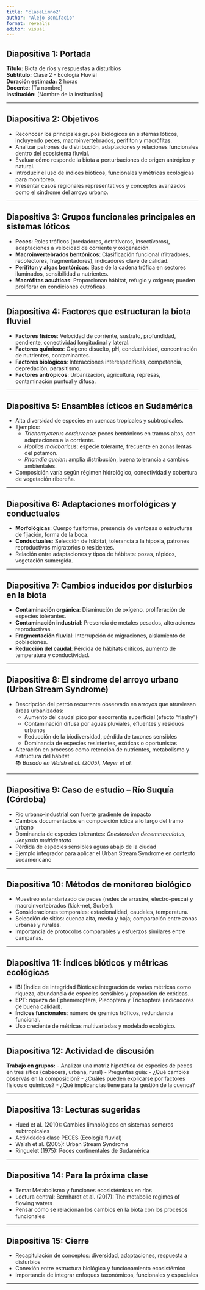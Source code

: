 ```yaml
---
title: "claseLimno2"
author: "Alejo Bonifacio"
format: revealjs
editor: visual
---
```


## Diapositiva 1: Portada

**Título:** Biota de ríos y respuestas a disturbios\
**Subtítulo:** Clase 2 - Ecología Fluvial\
**Duración estimada:** 2 horas\
**Docente:** \[Tu nombre\]\
**Institución:** \[Nombre de la institución\]

------------------------------------------------------------------------

## Diapositiva 2: Objetivos

-   Reconocer los principales grupos biológicos en sistemas lóticos, incluyendo peces, macroinvertebrados, perifiton y macrófitas.
-   Analizar patrones de distribución, adaptaciones y relaciones funcionales dentro del ecosistema fluvial.
-   Evaluar cómo responde la biota a perturbaciones de origen antrópico y natural.
-   Introducir el uso de índices bióticos, funcionales y métricas ecológicas para monitoreo.
-   Presentar casos regionales representativos y conceptos avanzados como el síndrome del arroyo urbano.

------------------------------------------------------------------------

## Diapositiva 3: Grupos funcionales principales en sistemas lóticos

-   **Peces**: Roles tróficos (predadores, detritívoros, insectívoros), adaptaciones a velocidad de corriente y oxigenación.
-   **Macroinvertebrados bentónicos**: Clasificación funcional (filtradores, recolectores, fragmentadores), indicadores clave de calidad.
-   **Perifiton y algas bentónicas**: Base de la cadena trófica en sectores iluminados, sensibilidad a nutrientes.
-   **Macrófitas acuáticas**: Proporcionan hábitat, refugio y oxígeno; pueden proliferar en condiciones eutróficas.

------------------------------------------------------------------------

## Diapositiva 4: Factores que estructuran la biota fluvial

-   **Factores físicos**: Velocidad de corriente, sustrato, profundidad, pendiente, conectividad longitudinal y lateral.
-   **Factores químicos**: Oxígeno disuelto, pH, conductividad, concentración de nutrientes, contaminantes.
-   **Factores biológicos**: Interacciones interespecíficas, competencia, depredación, parasitismo.
-   **Factores antrópicos**: Urbanización, agricultura, represas, contaminación puntual y difusa.

------------------------------------------------------------------------

## Diapositiva 5: Ensambles ícticos en Sudamérica

-   Alta diversidad de especies en cuencas tropicales y subtropicales.
-   Ejemplos:
    -   *Trichomycterus corduvense*: peces bentónicos en tramos altos, con adaptaciones a la corriente.
    -   *Hoplias malabaricus*: especie tolerante, frecuente en zonas lentas del potamon.
    -   *Rhamdia quelen*: amplia distribución, buena tolerancia a cambios ambientales.
-   Composición varía según régimen hidrológico, conectividad y cobertura de vegetación ribereña.

------------------------------------------------------------------------

## Diapositiva 6: Adaptaciones morfológicas y conductuales

-   **Morfológicas**: Cuerpo fusiforme, presencia de ventosas o estructuras de fijación, forma de la boca.
-   **Conductuales**: Selección de hábitat, tolerancia a la hipoxia, patrones reproductivos migratorios o residentes.
-   Relación entre adaptaciones y tipos de hábitats: pozas, rápidos, vegetación sumergida.

------------------------------------------------------------------------

## Diapositiva 7: Cambios inducidos por disturbios en la biota

-   **Contaminación orgánica**: Disminución de oxígeno, proliferación de especies tolerantes.
-   **Contaminación industrial**: Presencia de metales pesados, alteraciones reproductivas.
-   **Fragmentación fluvial**: Interrupción de migraciones, aislamiento de poblaciones.
-   **Reducción del caudal**: Pérdida de hábitats críticos, aumento de temperatura y conductividad.

------------------------------------------------------------------------

## Diapositiva 8: El síndrome del arroyo urbano (Urban Stream Syndrome)

-   Descripción del patrón recurrente observado en arroyos que atraviesan áreas urbanizadas:
    -   Aumento del caudal pico por escorrentía superficial (efecto "flashy")
    -   Contaminación difusa por aguas pluviales, efluentes y residuos urbanos
    -   Reducción de la biodiversidad, pérdida de taxones sensibles
    -   Dominancia de especies resistentes, exóticas o oportunistas
-   Alteración en procesos como retención de nutrientes, metabolismo y estructura del hábitat\
    📚 *Basado en Walsh et al. (2005), Meyer et al.*

------------------------------------------------------------------------

## Diapositiva 9: Caso de estudio – Río Suquía (Córdoba)

-   Río urbano-industrial con fuerte gradiente de impacto
-   Cambios documentados en composición íctica a lo largo del tramo urbano
-   Dominancia de especies tolerantes: *Cnesterodon decemmaculatus*, *Jenynsia multidentata*
-   Pérdida de especies sensibles aguas abajo de la ciudad
-   Ejemplo integrador para aplicar el Urban Stream Syndrome en contexto sudamericano

------------------------------------------------------------------------

## Diapositiva 10: Métodos de monitoreo biológico

-   Muestreo estandarizado de peces (redes de arrastre, electro-pesca) y macroinvertebrados (kick-net, Surber).
-   Consideraciones temporales: estacionalidad, caudales, temperatura.
-   Selección de sitios: cuenca alta, media y baja; comparación entre zonas urbanas y rurales.
-   Importancia de protocolos comparables y esfuerzos similares entre campañas.

------------------------------------------------------------------------

## Diapositiva 11: Índices bióticos y métricas ecológicas

-   **IBI** (Índice de Integridad Biótica): integración de varias métricas como riqueza, abundancia de especies sensibles y proporción de exóticas.
-   **EPT**: riqueza de Ephemeroptera, Plecoptera y Trichoptera (indicadores de buena calidad).
-   **Índices funcionales**: número de gremios tróficos, redundancia funcional.
-   Uso creciente de métricas multivariadas y modelado ecológico.

------------------------------------------------------------------------

## Diapositiva 12: Actividad de discusión

**Trabajo en grupos:** - Analizar una matriz hipotética de especies de peces en tres sitios (cabecera, urbana, rural) - Preguntas guía: - ¿Qué cambios observás en la composición? - ¿Cuáles pueden explicarse por factores físicos o químicos? - ¿Qué implicancias tiene para la gestión de la cuenca?

------------------------------------------------------------------------

## Diapositiva 13: Lecturas sugeridas

-   Hued et al. (2010): Cambios limnológicos en sistemas someros subtropicales
-   Actividades clase PECES (Ecología fluvial)
-   Walsh et al. (2005): Urban Stream Syndrome
-   Ringuelet (1975): Peces continentales de Sudamérica

------------------------------------------------------------------------

## Diapositiva 14: Para la próxima clase

-   Tema: Metabolismo y funciones ecosistémicas en ríos
-   Lectura central: Bernhardt et al. (2017): The metabolic regimes of flowing waters
-   Pensar cómo se relacionan los cambios en la biota con los procesos funcionales

------------------------------------------------------------------------

## Diapositiva 15: Cierre

-   Recapitulación de conceptos: diversidad, adaptaciones, respuesta a disturbios
-   Conexión entre estructura biológica y funcionamiento ecosistémico
-   Importancia de integrar enfoques taxonómicos, funcionales y espaciales

------------------------------------------------------------------------
